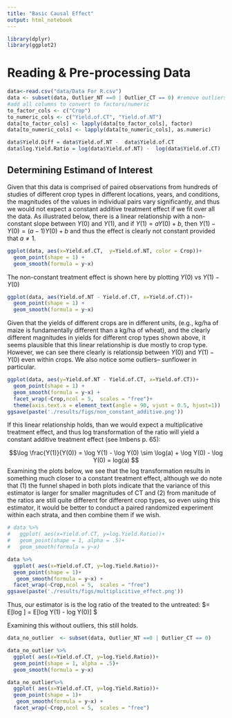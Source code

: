 ```yaml
---
title: "Basic Causal Effect"
output: html_notebook
---
```


```r
library(dplyr)
library(ggplot2)
```


# Reading & Pre-processing Data
```r
data<-read.csv("data/Data For R.csv")
data <- subset(data, Outlier_NT ==0 | Outlier_CT == 0) #remove outliers
#add all columns to convert to factors/numeric
to_factor_cols <- c("Crop")
to_numeric_cols <- c("Yield.of.CT", "Yield.of.NT")
data[to_factor_cols] <- lapply(data[to_factor_cols], factor)
data[to_numeric_cols] <- lapply(data[to_numeric_cols], as.numeric)
```

```r
data$Yield.Diff = data$Yield.of.NT -  data$Yield.of.CT
data$log.Yield.Ratio = log(data$Yield.of.NT) -  log(data$Yield.of.CT)
```


## Determining Estimand of Interest 

Given that this data is comprised of paired observations from hundreds of studies of different crop types in different locations, years, and conditions, the magnitudes of the values in individual pairs vary significantly, and thus we would not expect a constant additive treatment effect if we fit over all the data.
As illustrated below, there is a linear relationship with a non-constant slope between $Y(0)$ and $Y(1)$, and if $Y(1) = aY(0) + b$, then $Y(1) - Y(0)  = (a-1)Y(0) + b$ and thus the effect is clearly not constant provided that $a \neq 1$.

```r
ggplot(data, aes(x=Yield.of.CT,  y=Yield.of.NT, color = Crop))+
  geom_point(shape = 1) + 
  geom_smooth(formula = y~x)

```
The non-constant treatment effect is shown here by plotting $Y(0)$ vs $Y(1) - Y(0)$
```r
ggplot(data, aes(Yield.of.NT - Yield.of.CT, x=Yield.of.CT))+
  geom_point(shape = 1) +
  geom_smooth(formula = y~x)

```

Given that the yields of different crops are in different units, (e.g., kg/ha of maize is fundamentally different than a kg/ha of wheat), and the clearly different magnitudes in yields for different crop types shown above, it seems plausible that this linear relationship is due mostly to crop type. However, we can see there clearly is relationsip between $Y(0)$ and $Y(1) - Y(0)$ even within crops. We also notice some outliers-- sunflower in particular. 

```r
ggplot(data, aes(y=Yield.of.NT - Yield.of.CT, x=Yield.of.CT))+
  geom_point(shape = 1) +
  geom_smooth(formula = y~x) +
  facet_wrap(~Crop,ncol = 5,  scales = "free")+ 
  theme(axis.text.x = element_text(angle = 90, vjust = 0.5, hjust=1))
ggsave(paste('./results/figs/non_constant_additive.png'))
```

If this linear relationship holds, than we would expect a multiplicative treatment effect, and thus log transformation of the ratio will yield a constant additive treatment effect (see Imbens p. 65): 

$$\log \frac{Y(1)}{Y(0)} =  \log Y(1) - \log Y(0) \sim \log(a) + \log Y(0) - \log Y(0) = log(a) $$
Examining the plots below, we see that the log transformation results in something much closer to a constant treatment effect, although we do note that (1) the funnel shaped in both plots indicate that the variance of this estimator is larger for smaller magnitudes of CT and (2) from manitude of the ratios are still quite different for different crop types, so even using this estimator, it would be better to conduct a paired randomized experiment within each strata, and then combine them if we wish. 
```r

# data %>%
#   ggplot( aes(x=Yield.of.CT, y=log.Yield.Ratio))+
#   geom_point(shape = 1, alpha = .5)+
#   geom_smooth(formula = y~x)

data %>%
  ggplot( aes(x=Yield.of.CT, y=log.Yield.Ratio))+
  geom_point(shape = 1)+
   geom_smooth(formula = y~x) +
  facet_wrap(~Crop,ncol = 5,  scales = "free")
ggsave(paste('./results/figs/multiplicitive_effect.png'))
```
Thus, our estimator is is the log ratio of the treated to the untreated: $\tau = E[log \frac{Y(1)}{Y(0)}] = E[log Y(1) - log Y(0)]  $


Examining this without outliers, this still holds.


```r
data_no_outlier  <- subset(data, Outlier_NT ==0 | Outlier_CT == 0)
```

```r

data_no_outlier %>%
  ggplot( aes(x=Yield.of.CT, y=log.Yield.Ratio))+
  geom_point(shape = 1, alpha = .5)+
  geom_smooth(formula = y~x)

data_no_outlier%>%
  ggplot( aes(x=Yield.of.CT, y=log.Yield.Ratio))+
  geom_point(shape = 1)+
   geom_smooth(formula = y~x) +
  facet_wrap(~Crop,ncol = 5,  scales = "free")
```
